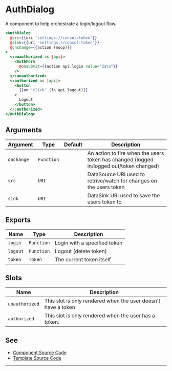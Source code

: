 # AuthDialog

A component to help orchestrate a login/logout flow.

```hbs preview-template
<AuthDialog
  @src={{uri 'settings://consul:token'}}
  @sink={{uri 'settings://consul:token'}}
  @onchange={{action (noop)}}
>
  <:unauthorized as |api|>
    <AuthForm
      @onsubmit={{action api.login value="data"}}
    />
  </:unauthorized>
  <:authorized as |api|>
    <button
      {{on 'click' (fn api.logout)}}
    >
      Logout
    </button>
  </:authorized>
</AuthDialog>
```

## Arguments

| Argument | Type | Default | Description |
| --- | --- | --- | --- |
| `onchange` | `Function` | | An action to fire when the users token has changed (logged in/logged out/token changed) |
| `src` | `URI` | | DataSource URI used to retrive/watch for changes on the users token |
| `sink` | `URI` | | DataSink URI used to save the users token to |

## Exports

| Name | Type | Description |
| --- | --- | --- |
| `login` | `Function` | Login with a specified token |
| `logout` | `Function` | Logout (delete token) |
| `token` | `Token` | The current token itself |

## Slots

| Name  | Description |
| --- | --- |
| `unauthorized` | This slot is only rendered when the user doesn't have a token |
| `authorized`   | This slot is only rendered when the user has a token.|

## See

- [Component Source Code](./index.js)
- [Template Source Code](./index.hbs)

---
